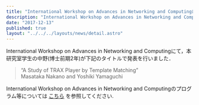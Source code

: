 ```yaml
---
title: "International Workshop on Advances in Networking and Computingにて本研究室の学生が発表しました"
description: "International Workshop on Advances in Networking and Computingにて，本研究室学生の中野(博士前期2年)が下記のタイトルで発表を行いました．"
date: "2017-12-13"
published: true
layout: "../../../layouts/news/detail.astro"
---
```


International Workshop on Advances in Networking and Computingにて，本研究室学生の中野(博士前期2年)が下記のタイトルで発表を行いました．

> “A Study of TRAX Player by Template Matching”  
> Masataka Nakano and Yoshiki Yamaguchi

International Workshop on Advances in Networking and Computingのプログラム等については [こちら](http://is-candar.org/wanc17) を参照してください.
